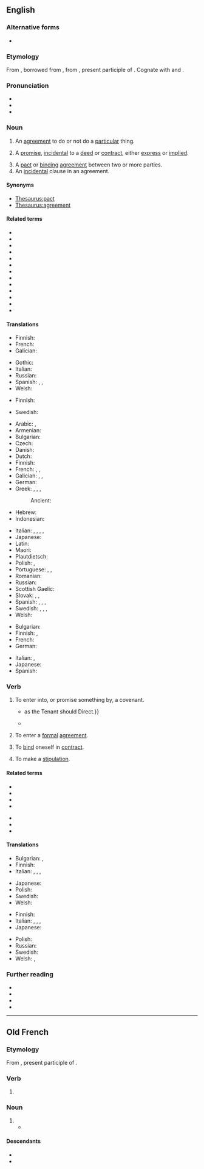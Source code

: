 ==English==
{{wikipedia}}

===Alternative forms===
* {{l|en|covenaunt}} {{qualifier|obsolete}}

===Etymology===
From {{inh|en|enm|covenaunt}}, borrowed from {{der|en|fro|covenant||agreement}}, from {{der|en|la|conveniens|conveniēns, convenientem|agreeing, [[agreeable]], suitable, convenient}}, present participle of {{m|la|conveniō||to agree}}. Cognate with {{m|en|convenient}} and {{m|en|convene}}.

===Pronunciation===
* {{IPA|en|/ˈkʌv.ən.ənt/|/ˈkʌv.nənt/}}
* {{audio|en|en-us-covenant.ogg|Audio (US)}}
* {{rhymes|en|ʌvənənt|ʌvnənt|s1=3|s2=2}}

===Noun===
{{en-noun}}

# {{lb|en|legal}} An [[agreement]] to do or not do a [[particular]] thing.
# {{lb|en|legal}} A [[promise]], [[incidental]] to a [[deed]] or [[contract]], either [[express]] or [[implied]].
# A [[pact]] or [[binding]] [[agreement]] between two or more parties.
# An [[incidental]] clause in an agreement.

====Synonyms====
* [[Thesaurus:pact]]
* [[Thesaurus:agreement]]

====Related terms====
* {{l|en|Ark of the Covenant}}
* {{l|en|covenant of salt}}
* {{l|en|covenant of title}}
* {{l|en|New Covenant}}
* {{w|Old Covenant}}
* {{w|Covenant (religion)|religious covenant}}
* {{w|Covenant (biblical)|biblical covenant}}
* {{w|Covenant (law)|exclusionary covenants}}
* {{w|Mosaic covenant}}
* {{w|New Covenant theology}}
* {{w|Covenant marriage}}
* {{w|Covenant theology}}
* {{w|Covenantal nomism}}

====Translations====
{{trans-top|agreement to do or not to do}}
* Finnish: {{t+|fi|sopimus}}
* French: {{t+|fr|accord|m}}
* Galician: {{t+|gl|acordo|m}}
{{trans-mid}}
* Gothic: {{t|got|𐍄𐍂𐌹𐌲𐌲𐍅𐌰|f}}
* Italian: {{t+|it|accordo|m}}
* Russian: {{t+|ru|договорённость|f}}
* Spanish: {{t+|es|convenio|m}}, {{t+|es|acuerdo|m}}, {{t+|es|pacto|m}}
* Welsh: {{t|cy|cyfamod|m}}
{{trans-bottom}}

{{trans-top|promise incidental to a deed or contract}}
* Finnish: {{t+|fi|sitoumus}}
{{trans-mid}}
* Swedish: {{t+|sv|förbindelse|c}}
{{trans-bottom}}

{{trans-top|binding agreement}}
* Arabic: {{t|ar|مِيثَاق|m}}, {{t|ar|عَهْد|m}}
* Armenian: {{t+|hy|ուխտ}}
* Bulgarian: {{t+|bg|договор|m}}
* Czech: {{t+|cs|dohoda|f}}
* Danish: {{t|da|pagt}}
* Dutch: {{t+|nl|verbond|n}}
* Finnish: {{t+|fi|sitoumus}}
* French: {{t+|fr|pacte|m}}, {{t+|fr|convention|f}}, {{t+|fr|alliance|f}}
* Galician: {{t+|gl|avinza|f}}, {{t|gl|convenio|m}}, {{t+|gl|pacto|m}}
* German: {{t+|de|Bund|m}}
* Greek: {{t+|el|συμφωνία|f}}, {{t+|el|σύμφωνο|n}}, {{t+|el|συνθήκη|f}}, {{t+|el|σύμβαση|f}}
*: Ancient: {{t|grc|διαθήκη}}
* Hebrew: {{t+|he|ברית|f|tr=brit}}
* Indonesian: {{t+|id|perjanjian}}
{{trans-mid}}
* Italian: {{t+|it|patto|m}}, {{t+|it|accordo}}, {{t+|it|contratto|m}}, {{t+|it|convenzione|f}}, {{t+|it|alleanza|f}}
* Japanese: {{t+|ja|誓約|tr=seiyaku|sc=Jpan}}
* Latin: {{t|la|pactiō|f}}
* Maori: {{t|mi|kawenata}}
* Plautdietsch: {{t|pdt|Bunt|n}}
* Polish: {{t+|pl|ugoda|f}}, {{t+|pl|umowa|f}}
* Portuguese: {{t+|pt|pacto|m}}, {{t+|pt|contrato|m}}, {{t+|pt|promessa|f}}
* Romanian: {{t+|ro|legământ}}
* Russian: {{t+|ru|догово́р|m}}
* Scottish Gaelic: {{t|gd|cùmhnant|m}}
* Slovak: {{t|sk|pakt|m}}, {{t|sk|zmluva|f}}, {{t+|sk|dohoda|f}}
* Spanish: {{t+|es|convenio|m}}, {{t+|es|contrato|m}}, {{t+|es|alianza|f}}, {{t+|es|pacto|m}}
* Swedish: {{t+|sv|pakt|c}}, {{t+|sv|överenskommelse|c}}, {{t+|sv|förbund|n}}, {{t+|sv|avtal|n}}
* Welsh: {{t|cy|cyfamod|m}}
{{trans-bottom}}

{{trans-top|incidental clause}}
* Bulgarian: {{t+|bg|спогодба|f}}
* Finnish: {{t+|fi|ehto}}, {{t|fi|sopimusehto}}
* French: {{t+|fr|clause|f}}
* German: {{t+|de|Zusage}}
{{trans-mid}}
* Italian: {{t|it|clausola accessoria|f}}, {{t|it|clausola secondaria|f}}
* Japanese: {{t|ja|特約|tr=tokuyaku|sc=Jpan}}
* Spanish: {{t+|es|cláusula|f}}
{{trans-bottom}}

===Verb===
{{en-verb}}

# To enter into, or promise something by, a covenant.
#* {{RQ:L'Estrange Fables of Aesop|passage=Jupiter '''Covenanted''' with him, that it should be Hot or Cold, Wet or Dry, {{...}} as the Tenant should Direct.}}
#* {{RQ:KJV|Matthew|26|15||and they '''covenanted''' with him for thirty pieces of silver}}
# {{lb|en|legal}} To enter a [[formal]] [[agreement]].
# {{lb|en|legal}} To [[bind]] oneself in [[contract]].
# {{lb|en|legal}} To make a [[stipulation]].

====Related terms====
{{top2}}
* {{l|en|convenience}}
* {{l|en|convenient}}
* {{l|en|convene}}
* {{l|en|convent}}
{{mid2}}
* {{l|en|convention}}
* {{l|en|covenable}}
* {{l|en|covenantee}}
{{bottom}}

====Translations====
{{trans-top|to enter into a covenant}}
* Bulgarian: {{t|bg|споразумявам се}}, {{t|bg|договарям се}}
* Finnish: {{t+|fi|sitoutua}}
* Italian: {{t+|it|accordarsi}}, {{t+|it|impegnarsi}}, {{t|it|convenzionarsi}}, {{t+|it|allearsi}}
{{trans-mid}}
* Japanese: {{t|ja|約束する|tr=yakusokusuru|sc=Jpan}}
* Polish: {{t+|pl|umówić się}}
* Swedish: {{t+|sv|avtala}}
* Welsh: {{t|cy|cyfamodi}}
{{trans-bottom}}

{{trans-top|to enter a formal agreement}}
* Finnish: {{t+|fi|sitoutua}}
* Italian: {{t+|it|stipulare}}, {{t+|it|convenire}}, {{t|it|sottoscrivere}}, {{t+|it|contrarre}}
* Japanese: {{t|ja|契約する|tr=keiyakusuru|sc=Jpan}}
{{trans-mid}}
* Polish: {{t|pl|zawrzeć umowę}}
* Russian: {{t|ru|заключа́ть соглаше́ние}}
* Swedish: {{t+|sv|avtala}}
* Welsh: {{t|cy|cyfamodi}}, {{t+|cy|cytuno}}
{{trans-bottom}}

===Further reading===
* {{R:Webster 1913}}
* {{R:Century 1911}}
* {{R:OneLook}}
* {{R:Online Etymology Dictionary}}

----

==Old French==

===Etymology===
From {{inh|fro|la|conveniens|conveniēns, conveniēntem|agreeing, [[agreeable]], suitable, convenient}}, present participle of {{m|la|conveniō||to agree}}.

===Verb===
{{head|fro|present participle}}

# {{present participle of|fro|covenir|nocat=1}}

===Noun===
{{fro-noun|m}}

# {{l|en|covenant}}
#* {{quote-book|fro|year=circa 1150|author=Thomas d'Angleterre|title=Le Roman de Tristan|passage=Del '''convenant''' vus deit membrer|translation=You must remember the convenant|page=220 (of the Champion Classiques edition, {{ISBN|2-7453-0520-4}}, line 2895}}

====Descendants====
* {{desc|en|covenant}}
* {{desc|fr|convenant}}
